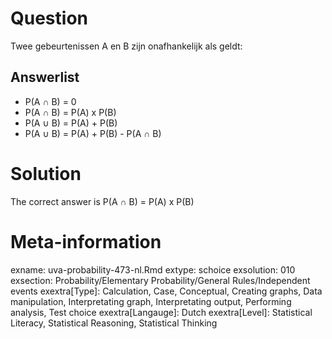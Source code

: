 Question
========

Twee gebeurtenissen A en B zijn onafhankelijk als geldt:

Answerlist
----------
* P(A &#8745; B) = 0
* P(A &#8745; B) = P(A) x P(B)
* P(A &#8746; B) = P(A) + P(B)
* P(A &#8746; B) = P(A) + P(B) - P(A &#8745; B)

Solution
========

The correct answer is  P(A &#8745; B) = P(A) x P(B)

Meta-information
================
exname: uva-probability-473-nl.Rmd
extype: schoice
exsolution: 010
exsection: Probability/Elementary Probability/General Rules/Independent events
exextra[Type]: Calculation, Case, Conceptual, Creating graphs, Data manipulation, Interpretating graph, Interpretating output, Performing analysis, Test choice
exextra[Langauge]: Dutch
exextra[Level]: Statistical Literacy, Statistical Reasoning, Statistical Thinking
